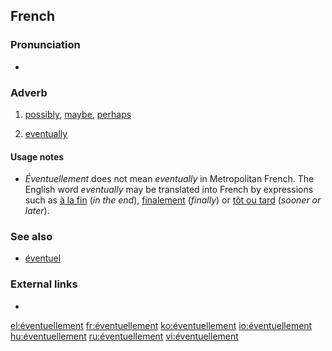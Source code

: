 ==French==

===Pronunciation===
* {{IPA|/e.vɑ̃.tɥɛl.mɑ̃/|lang=fr}}

===Adverb===
{{fr-adv}}

# [[possibly]], [[maybe]], [[perhaps]]
# {{cx|Quebec|lang=en}} [[eventually]]

====Usage notes====
* ''Éventuellement'' does not mean ''eventually'' in Metropolitan French.  The English word ''eventually'' may be translated into French by expressions such as [[à la fin]] (''in the end''), [[finalement]] (''finally'') or [[tôt ou tard]] (''sooner or later'').

===See also===
* [[éventuel]]

===External links===
* {{R:TLFi}}

[[el:éventuellement]]
[[fr:éventuellement]]
[[ko:éventuellement]]
[[io:éventuellement]]
[[hu:éventuellement]]
[[ru:éventuellement]]
[[vi:éventuellement]]